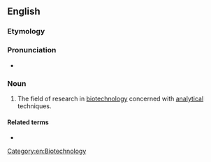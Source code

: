 ==English==

===Etymology===
{{prefix|bio|analytics|lang=en}}

===Pronunciation===
* {{IPA|/baɪoʊˌænəˈlɪtɪks/|lang=en}}

===Noun===
{{en-noun|-}}

# The field of research in [[biotechnology]] concerned with [[analytical]] techniques.

====Related terms====
* {{l|en|bioanalytic}}

[[Category:en:Biotechnology]]